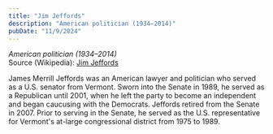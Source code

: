 ```yaml
---
title: "Jim Jeffords"
description: "American politician (1934–2014)"
pubDate: "11/9/2024"
---
```


*American politician (1934–2014)*  
Source (Wikipedia): [Jim Jeffords][1]

James Merrill Jeffords was an American lawyer and politician who served as a U.S. senator from Vermont. Sworn into the Senate in 1989, he served as a Republican until 2001, when he left the party to become an independent and began caucusing with the Democrats. Jeffords retired from the Senate in 2007. Prior to serving in the Senate, he served as the U.S. representative for Vermont's at-large congressional district from 1975 to 1989.

[1]: https://en.wikipedia.org/wiki/Jim_Jeffords
